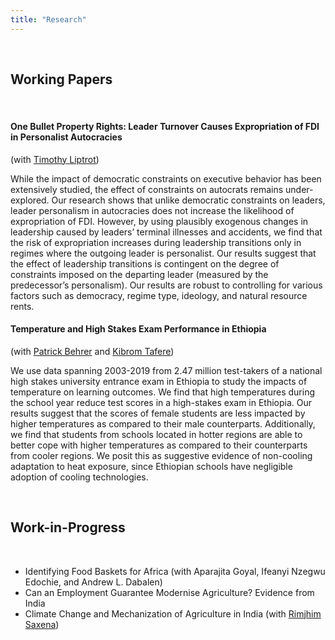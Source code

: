 ```yaml
---
title: "Research"
---
```

<br>

## Working Papers

<br>

#### One Bullet Property Rights: Leader Turnover Causes Expropriation of FDI in Personalist Autocracies 

(with [Timothy Liptrot](https://timothyliptrot.wordpress.com/))

While the impact of democratic constraints on executive behavior has been extensively studied, the effect of constraints on autocrats remains under-explored. Our research shows that unlike democratic constraints on leaders, leader personalism in autocracies does not increase the likelihood of expropriation of FDI. However, by using plausibly exogenous changes in leadership caused by leaders' terminal illnesses and accidents, we find that the risk of expropriation increases during leadership transitions only in regimes where the outgoing leader is personalist. Our results suggest that the effect of leadership transitions is contingent on the degree of constraints imposed on the departing leader (measured by the predecessor's personalism). Our results are robust to controlling for various factors such as democracy, regime type, ideology, and natural resource rents.

#### Temperature and High Stakes Exam Performance in Ethiopia 

(with [Patrick Behrer](https://www.apatrickbehrer.com/) and [Kibrom Tafere](https://sites.google.com/view/kibrom-tafere/home))

We use data spanning 2003-2019 from 2.47 million test-takers of a national high stakes university entrance exam in Ethiopia to study the impacts of temperature on learning outcomes. We find that high temperatures during the school year reduce test scores in a high-stakes exam in Ethiopia. Our results suggest that the scores of female students are less impacted by higher temperatures as compared to their male counterparts. Additionally, we find that students from schools located in hotter regions are able to better cope with higher temperatures as compared to their counterparts from cooler regions. We posit this as suggestive evidence of non-cooling adaptation to heat exposure, since Ethiopian schools have negligible adoption of cooling technologies.

<br>

## Work-in-Progress

<br>

* Identifying Food Baskets for Africa (with Aparajita Goyal, Ifeanyi Nzegwu Edochie, and Andrew L. Dabalen)
* Can an Employment Guarantee Modernise Agriculture? Evidence from India 
* Climate Change and Mechanization of Agriculture in India (with [Rimjhim Saxena](https://rimjhimsaxena.github.io/))
